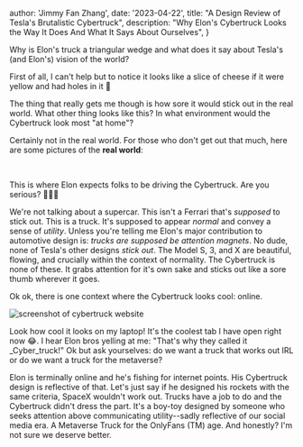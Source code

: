 
  author: 'Jimmy Fan Zhang',
  date: '2023-04-22',
  title: "A Design Review of Tesla's Brutalistic Cybertruck",
  description:
    "Why Elon's Cybertruck Looks the Way It Does And What It Says About Ourselves",
}


Why is Elon's truck a triangular wedge and what does it say about Tesla's (and Elon's) vision of the world? 

First of all, I can't help but to notice it looks like a slice of cheese if it were yellow and had holes in it 🤭

The thing that really gets me though is how sore it would stick out in the real world. What other thing looks like this? In what environment would the Cybertruck look most "at home"?

Certainly not in the real world. For those who don't get out that much, here are some pictures of the **real world**:

<Image src={realWorld1} alt="" />
<Image src={realWorld2} alt="" />
<Image src={realWorld3} alt="" />

This is where Elon expects folks to be driving the Cybertruck. Are you serious? 🤌🤌🤌

We're not talking about a supercar. This isn't a Ferrari that's _supposed_ to stick out. This is a truck. It's supposed to appear _normal_ and convey a sense of _utility_. Unless you're telling me Elon's major contribution to automotive design is: _trucks are supposed be attention magnets_. No dude, none of Tesla's other designs _stick out_. The Model S, 3, and X are beautiful, flowing, and crucially within the context of normality. The Cybertruck is none of these. It grabs attention for it's own sake and sticks out like a sore thumb wherever it goes.

Ok ok, there is one context where the Cybertruck looks cool: online.

<Image src={cyberTruck} alt="screenshot of cybertruck website" />

Look how cool it looks on my laptop! It's the coolest tab I have open right now 😂. I hear Elon bros yelling at me: "That's why they called it _Cyber_truck!" Ok but ask yourselves: do we want a truck that works out IRL or do we want a truck for the metaverse?

Elon is terminally online and he's fishing for internet points. His Cybertruck design is reflective of that. Let's just say if he designed his rockets with the same criteria, SpaceX wouldn't work out. Trucks have a job to do and the Cybertruck didn't dress the part. It's a boy-toy designed by someone who seeks attention above communicating utility--sadly reflective of our social media era. A Metaverse Truck for the OnlyFans (TM) age. And honestly? I'm not sure we deserve better.
